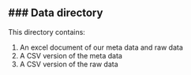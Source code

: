 ### Data directory
-----------------------------------

This directory contains:

1. An excel document of our meta data and raw data
2. A CSV version of the meta data
3. A CSV version of the raw data

